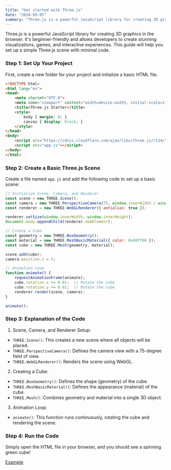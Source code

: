 ```yaml
---
title: "Get started with Three.js"
date: "2024-09-05"
summary: "Three.js is a powerful JavaScript library for creating 3D graphics in the browser. It's beginner-friendly and allows developers to create stunning visualizations, games, and interactive experiences. This guide will help you set up a simple Three.js scene with minimal code."
---
```


Three.js is a powerful JavaScript library for creating 3D graphics in the browser. It's beginner-friendly and allows developers to create stunning visualizations, games, and interactive experiences. This guide will help you set up a simple Three.js scene with minimal code.

### Step 1: Set Up Your Project

First, create a new folder for your project and initialize a basic HTML file.

```html
<!DOCTYPE html>
<html lang="en">
<head>
    <meta charset="UTF-8">
    <meta name="viewport" content="width=device-width, initial-scale=1.0">
    <title>Three.js Starter</title>
    <style>
        body { margin: 0; }
        canvas { display: block; }
    </style>
</head>
<body>
    <script src="https://cdnjs.cloudflare.com/ajax/libs/three.js/r134/three.min.js"></script>
    <script src="app.js"></script>
</body>
</html>
```

### Step 2: Create a Basic Three.js Scene

Create a file named `app.js` and add the following code to set up a basic scene:

```javascript
// Initialize Scene, Camera, and Renderer
const scene = new THREE.Scene();
const camera = new THREE.PerspectiveCamera(75, window.innerWidth / window.innerHeight, 0.1, 1000);
const renderer = new THREE.WebGLRenderer({ antialias: true });

renderer.setSize(window.innerWidth, window.innerHeight);
document.body.appendChild(renderer.domElement);

// Create a Cube
const geometry = new THREE.BoxGeometry();
const material = new THREE.MeshBasicMaterial({ color: 0x00ff00 });
const cube = new THREE.Mesh(geometry, material);

scene.add(cube);
camera.position.z = 5;

// Animation Loop
function animate() {
    requestAnimationFrame(animate);
    cube.rotation.x += 0.01;  // Rotate the cube
    cube.rotation.y += 0.01;  // Rotate the cube
    renderer.render(scene, camera);
}

animate();
```

### Step 3: Explanation of the Code

1. Scene, Camera, and Renderer Setup:
- `THREE.Scene()`: This creates a new scene where all objects will be placed.
- `THREE.PerspectiveCamera()`: Defines the camera view with a 75-degree field of view.
- `THREE.WebGLRenderer()`: Renders the scene using WebGL.

2. Creating a Cube:
- `THREE.BoxGeometry()`: Defines the shape (geometry) of the cube.
- `THREE.MeshBasicMaterial()`: Defines the appearance (material) of the cube.
- `THREE.Mesh()`: Combines geometry and material into a single 3D object.

3. Animation Loop:
- `animate()`: This function runs continuously, rotating the cube and rendering the scene.

### Step 4: Run the Code

Simply open the HTML file in your browser, and you should see a spinning green cube!

[Example](/examples/threejs-get-started)
